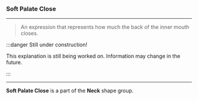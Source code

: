 
### Soft Palate Close

***

> An expression that represents how much the back of the
> inner mouth closes.

:::danger Still under construction!

This explanation is still being worked on. 
Information may change in the future.

:::

***

**Soft Palate Close** is a part of 
the <ContextModal comp={NeckContext}><b>Neck</b></ContextModal> 
shape group.